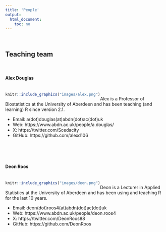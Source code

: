 ```yaml
---
title: 'People'
output: 
  html_document:
    toc: no
---
```

\  

## Teaching team

\  

#### Alex Douglas
<div style= "float:left;position: relative; top: 5px;">
```r
knitr::include_graphics("images/alex.png")
```
</div>

\ 

Alex is a Professor of Biostatistics at the University of Aberdeen and has been teaching (and learning) R since version 2.1. 

- Email: a(dot)douglas(at)abdn(dot)ac(dot)uk
- Web: https://www.abdn.ac.uk/people/a.douglas/
- X: https://twitter.com/Scedacity
- GitHub: https://github.com/alexd106

\  

\  

#### Deon Roos
<div style= "float:left;position: relative; top: 5px;">
```r
knitr::include_graphics("images/deon.png")
```
</div>

\ 

Deon is a Lecturer in Applied Statistics at the University of Aberdeen and has been using and teaching R for the last 10 years. 

- Email: deon(dot)roos4(at)abdn(dot)ac(dot)uk
- Web: https://www.abdn.ac.uk/people/deon.roos4
- X: https://twitter.com/DeonRoos88
- GitHub: https://github.com/DeonRoos
\  


